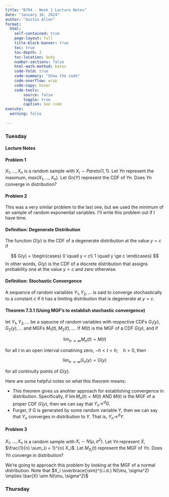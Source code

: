 ```yaml
---
title: "B704 - Week 1 Lecture Notes"
date: "January 16, 2024"
author: "Austin Allen"
format:
  html:
    self-contained: true
    page-layout: full
    title-block-banner: true
    toc: true
    toc-depth: 3
    toc-location: body
    number-sections: false
    html-math-method: katex
    code-fold: true
    code-summary: "Show the code"
    code-overflow: wrap
    code-copy: hover
    code-tools:
        source: false
        toggle: true
        caption: See code
execute: 
  warning: false
    
---
```




::: {.panel-tabset}

### Tuesday


#### Lecture Notes


#### Problem 1

$X_1, ... , X_n$ is a random sample with $X_i \sim Pareto(1,1)$. Let $Yn$ represent the maximum, $max(X_1, ... , X_n)$. Let $Gn(Y)$ represent the CDF of $Yn$. Does $Yn$ converge in distribution? 

\begin{align*}
Gn(Y) &= P(X_{n:n} \le y)\\
&= P(X_1 \le y, ... , X_n \le y)\\
&= P(X_1 \le y) \cdot ... \cdot P(X_n \le y)\\
&= [P(X_1 \le y)]^2\\
&= [F_x(Y)]^n\\
F_X(Y) &= \left\{
    \begin{array}{ll}
        [1 - (1 + Y)^{-1}]^n & \text{if } y > 0 \\
        0 & \text{if } y \le 0
    \end{array}
\right.\\
\lim_{n \to \infty} [1 - (1 + Y)^{-1}]^n &= \lim_{n \to \infty} [1 - \frac{1}{1 + y}]^n\\
&= \lim_{n \to \infty} [\frac{Y}{1 + Y}]^n\\
\text{Note: for all y >0} &\text{,} y + 1 > y\\
\text{Thus, } 0 &< \frac{y}{y + 1} < 1\\
\lim_{n \to \infty} \frac{Y}{1 + Y} &= 0\\
\text{This is not a CDF because } &\lim_{n \to \infty} G(Y) \ne 1
\end{align*}




#### Problem 2

This was a very similar problem to the last one, but we used the minimum of an sample of random exponential variables. I'll write this problem out if I have time. 

#### Definition: Degenerate Distribution

The function $G(y)$ is the CDF of a degenerate distribution at the value $y = c$ if

$$
G(y) = \begin{cases} 
  0 \quad y < c\\
  1 \quad y \ge c
\end{cases}
$$
In other words, $G(y)$ is the CDF of a discrete distribution that assigns probability one at the value $y = c$ and zero otherwise.


#### Definition: Stochastic Convergence

A sequence of random variables $Y_1, Y_2,...$ is said to converge stochastically to a constant $c$ if it has a limiting distribution that is degenerate at $y = c$. 

#### Theorem 7.3.1 (Using MGF's to establish stochastic convergence)

let $Y_1, Y_2, ...$ be a sqeucne of random variables with respective CDFs $G_1(y), G_2(y),...$ and MGFs $M_1(t), M_2(t),...$. If $M(t)$ is the MGF of a CDF $G(y)$, and if 

$$
\lim_{n \rightarrow \infty} M_n(t) = M(t)
$$

for all $t$ in an open interval conatining zero, $-h < t < h; \quad h > 0$, then 

$$
\lim_{n \rightarrow \infty} G_n(y) = G(y)
$$

for all continuity points of $G(y)$. 

Here are some helpful notes on what this theorem means:

* This theorem gives us anohter approach for establishing convergence in distribution. Specifically, if $\lim M_n(t) = M(t)$ AND $M(t)$ is the MGF of a proper CDF $G(y)$, then we can say that $Y_n \rightarrow^d G$.
* Furger, if G is generated by some random variable Y, then we can say that $Y_n$ converges in distribution to $Y$. That is, $Y_n \rightarrow^d Y$. 

#### Problem 3



$X_1, ... , X_n$ is a random sample with $X_i \sim N(\mu, \sigma^2)$. Let $Yn$ represent $\bar{X}$, $\frac{1}{n} \sum_{i = 1}^{n} X_i$. Let $M_{X_i}(t)$ represent the MGF of $Yn$. Does $Yn$ converge in distribution? 

We're going to approach this problem by looking at the MGF of a normal distribution. Note that $X_i \overbrace{\sim}^{i.i.d.} N(\mu, \sigma^2) \implies \bar{X} \sim N(\mu, \sigma^2)$












### Thursday






:::

